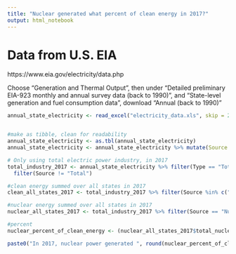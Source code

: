 ```yaml
---
title: "Nuclear generated what percent of clean energy in 2017?"
output: html_notebook
---
```


# Data from U.S. EIA
https://www.eia.gov/electricity/data.php

Choose "Generation and Thermal Output", then under "Detailed preliminary EIA-923 monthly and annual survey data (back to 1990)", and "State-level generation and fuel consumption data", download "Annual (back to 1990)"

```r
annual_state_electricity <- read_excel("electricity_data.xls", skip = 2)


#make as tibble, clean for readability
annual_state_electricity <- as.tbl(annual_state_electricity)
annual_state_electricity <- annual_state_electricity %>% mutate(Source = recode(Source, 'Wood and Wood Derived Fuels'='Wood Derived Fuels')) %>% mutate(Source = recode(Source, 'Hydroelectric Conventional'='Hydroelectric')) %>% mutate(Source = recode(Source, 'Solar Thermal and Photovoltaic'='Solar Thermal and PV')) 

# Only using total electric power industry, in 2017
total_industry_2017 <- annual_state_electricity %>% filter(Type == "Total Electric Power Industry") %>% filter(Year == 2017) %>%
  filter(Source != "Total")

#clean energy summed over all states in 2017
clean_all_states_2017 <- total_industry_2017 %>% filter(Source %in% c("Geothermal", "Hydroelectric", "Nuclear", "Solar Thermal and PV", "Other Biomass", "Wind", "Wood Derived Fuels" )) %>% summarise(total_clean = sum(Gen))

#nuclear energy summed over all states in 2017
nuclear_all_states_2017 <- total_industry_2017 %>% filter(Source == "Nuclear") %>% summarise(total_nuclear = sum(Gen))

#percent
nuclear_percent_of_clean_energy <- (nuclear_all_states_2017$total_nuclear / clean_all_states_2017$total_clean) * 100

```

```r

paste0("In 2017, nuclear power generated ", round(nuclear_percent_of_clean_energy,2), "% of the U.S. clean energy")

```
